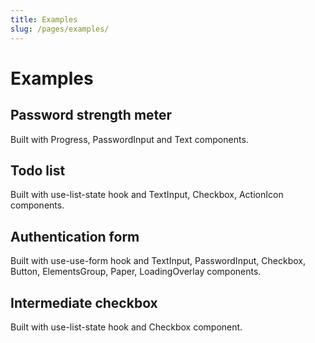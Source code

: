 ```yaml
---
title: Examples
slug: /pages/examples/
---
```



# Examples

## Password strength meter

Built with <GatsbyLink to="/core/progress">Progress</GatsbyLink>, <GatsbyLink to="/core/password-input">PasswordInput</GatsbyLink>
and <GatsbyLink to="/core/text">Text</GatsbyLink> components.

<PasswordInputStrengthDemo />

## Todo list

Built with <GatsbyLink to="/hooks/use-list-state">use-list-state</GatsbyLink> hook and <GatsbyLink to="/core/text-input">TextInput</GatsbyLink>, <GatsbyLink to="/core/checkbox">Checkbox</GatsbyLink>, <GatsbyLink to="/core/action-icon">ActionIcon</GatsbyLink> components.

<UseListStateDemo />

## Authentication form

Built with <GatsbyLink to="/hooks/use-use-form">use-use-form</GatsbyLink> hook and <GatsbyLink to="/core/text-input">TextInput</GatsbyLink>, <GatsbyLink to="/core/password-input">PasswordInput</GatsbyLink>, <GatsbyLink to="/core/checkbox">Checkbox</GatsbyLink>, <GatsbyLink to="/core/button">Button</GatsbyLink>, <GatsbyLink to="/core/elements-group">ElementsGroup</GatsbyLink>, <GatsbyLink to="/core/paper">Paper</GatsbyLink>, <GatsbyLink to="/core/loading-overlay">LoadingOverlay</GatsbyLink> components.

<UseFormAuthDemo toggle />

## Intermediate checkbox

Built with <GatsbyLink to="/hooks/use-list-state">use-list-state</GatsbyLink> hook and <GatsbyLink to="/core/checkbox">Checkbox</GatsbyLink> component.

<CheckboxIntermediateDemo />
